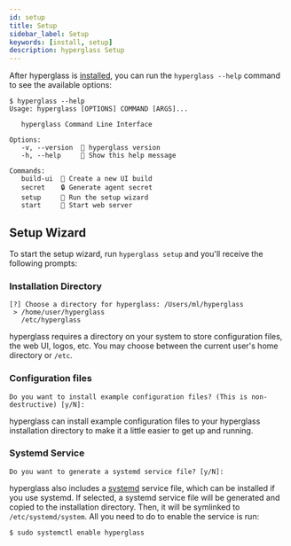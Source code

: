 ```yaml
---
id: setup
title: Setup
sidebar_label: Setup
keywords: [install, setup]
description: hyperglass Setup
---
```



After hyperglass is [installed](getting-started.mdx), you can run the `hyperglass --help` command to see the available options:

```shell-session
$ hyperglass --help
Usage: hyperglass [OPTIONS] COMMAND [ARGS]...

   hyperglass Command Line Interface

Options:
   -v, --version  🔢 hyperglass version
   -h, --help     🙏 Show this help message

Commands:
   build-ui  🦋 Create a new UI build
   secret    🔒 Generate agent secret
   setup     🧰 Run the setup wizard
   start     🚀 Start web server
```

## Setup Wizard

To start the setup wizard, run `hyperglass setup` and you'll receive the following prompts:

### Installation Directory

```shell-session
[?] Choose a directory for hyperglass: /Users/ml/hyperglass
 > /home/user/hyperglass
   /etc/hyperglass
```

hyperglass requires a directory on your system to store configuration files, the web UI, logos, etc. You may choose between the current user's home directory or `/etc`.

### Configuration files

```shell-session
Do you want to install example configuration files? (This is non-destructive) [y/N]:
```

hyperglass can install example configuration files to your hyperglass installation directory to make it a little easier to get up and running.

### Systemd Service

```shell-session
Do you want to generate a systemd service file? [y/N]:
```

hyperglass also includes a [systemd](https://systemd.io/) service file, which can be installed if you use systemd. If selected, a systemd service file will be generated and copied to the installation directory. Then, it will be symlinked to `/etc/systemd/system`. All you need to do to enable the service is run:

```shell-session
$ sudo systemctl enable hyperglass
```
